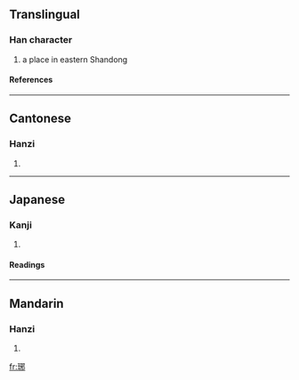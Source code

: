 ==Translingual==
===Han character===
{{Han char|rn=96|rad=玉|as=07|sn=11|four=1712<sub>7</sub>|canj=一土一竹中 (MGMHL)}}
# a place in eastern Shandong
====References====
{{Han ref|kx=0733.090|dkj=21018|dj=1146.010|hdz=21110.090|uh=740A|ud=29706|bh=B278|bd=45688}}

----
==Cantonese==
===Hanzi===
{{yue-hanzi|jyut=|y=ye4}}
# {{defn|Cantonese}}

----
==Japanese==
===Kanji===
{{ja-kanji|grade=|rs=玉07}}
# {{defn|Japanese}} 
====Readings====
{{ja-readings|on=[[や]] (ya)|kun=|nanori=}}

----
==Mandarin==
===Hanzi===
{{cmn-hanzi|pin=[[yé]] ([[ye2]])|wg=yeh<sup>2</sup>}}
# {{defn|Mandarin}}

[[fr:琊]]